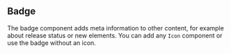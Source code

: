 
<Meta title="MDX|Badge" component={Badge} />

## Badge

The badge component adds meta information to other content, for example about release status or new elements. You can add any `Icon` component or use the badge without an icon.

<ArgsTypes of={Badge} />
